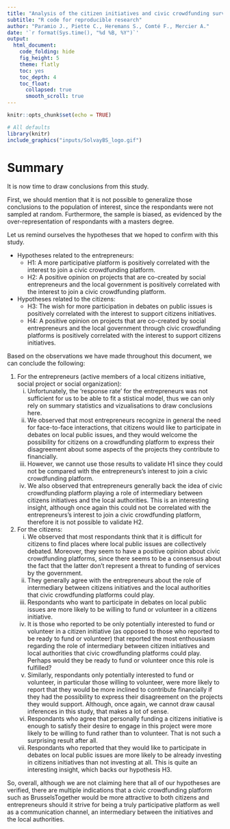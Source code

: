```yaml
---
title: "Analysis of the citizen initiatives and civic crowdfunding survey for BrusselsTogether" 
subtitle: "R code for reproducible research"
author: "Paramio J., Piette C., Heremans S., Comté F., Mercier A."
date: '`r format(Sys.time(), "%d %B, %Y")`'
output:
  html_document:
    code_folding: hide
    fig_height: 5
    theme: flatly
    toc: yes
    toc_depth: 4
    toc_float:
      collapsed: true
      smooth_scroll: true
---
```


```r
knitr::opts_chunk$set(echo = TRUE)
```

```r
# All defaults
library(knitr)
include_graphics("inputs/SolvayBS_logo.gif")
```

# Summary 

It is now time to draw conclusions from this study.

First, we should mention that it is not possible to generalize those conclusions to the population of interest, since the respondants were not sampled at random. Furthermore, the sample is biased, as evidenced by the over-representation of respondants with a masters degree.

Let us remind ourselves the hypotheses that we hoped to confirm with this study.

* Hypotheses related to the entrepreneurs:
    + H1: A more participative platform is positively correlated with the interest to join a civic crowdfunding platform.
    + H2: A positive opinion on projects that are co-created by social entrepreneurs and the local government is positively correlated with the interest to join a civic crowdfunding platform.
* Hypotheses related to the citizens:
    + H3: The wish for more participation in debates on public issues is positively correlated with the interest to support citizens initiatives.
    + H4: A positive opinion on projects that are co-created by social entrepreneurs and the local government through civic crowdfunding platforms is positively correlated with the interest to support citizens initiatives.

Based on the observations we have made throughout this document, we can conclude the following:

1. For the entrepreneurs (active members of a local citizens initiative, social project or social organization):
    i) Unfortunately, the 'response rate' for the entrepreneurs was not sufficient for us to be able to fit a stistical model, thus we can only rely on summary statistics and vizualisations to draw conclusions here.
    ii) We observed that most entrepreneurs recognize in general the need for face-to-face interactions, that citizens would like to participate in debates on local public issues, and they would welcome the possibility for citizens on a crowdfunding platform to express their disagreement about some aspects of the projects they contribute to financially.
    iii) However, we cannot use those results to validate H1 since they could not be compared with the entrepreneurs's interest to join a civic crowdfunding platform.
    iv) We also observed that entrepreneurs generally back the idea of civic crowdfunding platform playing a role of intermediary between citizens initiatives and the local authorities. This is an interesting insight, although once again this could not be correlated with the entrepreneurs's interest to join a civic crowdfunding platform, therefore it is not possible to validate H2.

2. For the citizens:
    i) We observed that most respondants think that it is difficult for citizens to find places where local public issues are collectively debated. Moreover, they seem to have a positive opinion about civic crowdfunding platforms, since there seems to be a consensus about the fact that the latter don't represent a threat to funding of services by the government.
    ii) They generally agree with the entrepreneurs about the role of intermediary between citizens initiatives and the local authorities that civic crowdfunding platforms could play.
    iii) Respondants who want to participate in debates on local public issues are more likely to be willing to fund or volunteer in a citizens initiative.
    iv) It is those who reported to be only potentially interested to fund or volunteer in a citizen initiative (as opposed to those who reported to be ready to fund or volunteer) that reported the most enthousiasm regarding the role of intermediary between citizen initiatives and local authorities that civic crowdfunding platforms could play. Perhaps would they be ready to fund or volunteer once this role is fulfilled?
    v) Similarly, respondants only potentially interested to fund or volunteer, in particular those willing to volunteer, were more likely to report that they would be more inclined to contribute financially if they had the possibility to express their disagreement on the projects they would support. Although, once again, we cannot draw causal inferences in this study, that makes a lot of sense.
    vi) Respondants who agree that personally funding a citizens initiative is enough to satisfy their desire to engage in this project were more likely to be willing to fund rather than to volunteer. That is not such a surprising result after all.
    vii) Respondants who reported that they would like to participate in debates on local public issues are more likely to be already investing in citizens initiatives than not investing at all. This is quite an interesting insight, which backs our hypothesis H3.
    
So, overall, although we are not claiming here that all of our hypotheses are verified, there are multiple indications that a civic crowdfunding platform such as BrusselsTogether would be more attractive to both citizens and entrepreneurs should it strive for being a truly participative platform as well as a communication channel, an intermediary between the initiatives and the local authorities.

